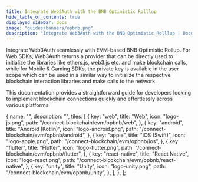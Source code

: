 ```yaml
---
title: Integrate Web3Auth with the BNB Optimistic Rolllup
hide_table_of_contents: true
displayed_sidebar: docs
image: "guides/banners/opbnb.png"
description: "Integrate Web3Auth with the BNB Optimistic Rolllup | Documentation - Web3Auth"
---
```



<SEO
  title="Integrate Web3Auth with the BNB Optimistic Rolllup"
  description="Integrate Web3Auth with the BNB Optimistic Rolllup | Documentation - Web3Auth"
  image="https://web3auth.io/docs/guides/banners/opbnb.png"
  slug="/connect-blockchain/evm/opbnb"
/>

Integrate Web3Auth seamlessly with EVM-based BNB Optimistic Rollup. For Web SDKs, Web3Auth returns a provider that can be directly used to initialize
the libraries like ethers.js, web3.js etc. and make blockchain calls, while for Mobile & Gaming SDKs, the private key is available in the user scope
which can be used in a similar way to initialize the respective blockchain interaction libraries and make calls to the network.

This documentation provides a straightforward guide for developers looking to implement blockchain connections quickly and effortlessly across various
platforms.

  {
    name: "",
    description: "",
    tiles: [
      {
        key: "web",
        title: "Web",
        icon: "logo-js.png",
        path: "/connect-blockchain/evm/opbnb/web",
      },
      {
        key: "android",
        title: "Android (Kotlin)",
        icon: "logo-android.png",
        path: "/connect-blockchain/evm/opbnb/android",
      },
      {
        key: "apple",
        title: "iOS (Swift)",
        icon: "logo-apple.png",
        path: "/connect-blockchain/evm/opbnb/ios",
      },
      {
        key: "flutter",
        title: "Flutter",
        icon: "logo-flutter.png",
        path: "/connect-blockchain/evm/opbnb/flutter",
      },
      {
        key: "react-native",
        title: "React Native",
        icon: "logo-react.png",
        path: "/connect-blockchain/evm/opbnb/react-native",
      },
      {
        key: "unity",
        title: "Unity",
        icon: "logo-unity.png",
        path: "/connect-blockchain/evm/opbnb/unity",
      },
    ],
  },
];

<Tiles tileGroups={opBNB} />
